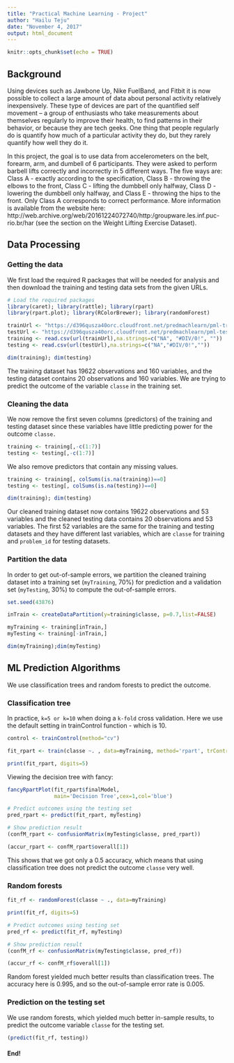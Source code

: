 ```yaml
---
title: "Practical Machine Learning - Project"
author: "Hailu Teju"
date: "November 4, 2017"
output: html_document
---
```


```r
knitr::opts_chunk$set(echo = TRUE)
```

## Background

Using devices such as Jawbone Up, Nike FuelBand, and Fitbit it is now possible to collect a large amount of data about personal activity relatively inexpensively. These type of devices are part of the quantified self movement – a group of enthusiasts who take measurements about themselves regularly to improve their health, to find patterns in their behavior, or because they are tech geeks. One thing that people regularly do is quantify how much of a particular activity they do, but they rarely quantify how well they do it. 

In this project, the goal is to use data from accelerometers on the belt, forearm, arm, and dumbell of 6 participants. They were asked to perform barbell lifts correctly and incorrectly in 5 different ways. The five ways are: Class A - exactly according to the specification, Class B - throwing the elbows to the front, Class C - lifting the dumbbell only halfway, Class D - lowering the dumbbell only halfway, and Class E - throwing the hips to the front. Only Class A corresponds to correct performance. More information is available from the website here: http://web.archive.org/web/20161224072740/http:/groupware.les.inf.puc-rio.br/har (see the section on the Weight Lifting Exercise Dataset).

## Data Processing

### Getting the data

We first load the required R packages that will be needed for analysis and then download the training and testing data sets from the given URLs.

```r

# Load the required packages
library(caret); library(rattle); library(rpart) 
library(rpart.plot); library(RColorBrewer); library(randomForest)

```

```r

trainUrl <- "https://d396qusza40orc.cloudfront.net/predmachlearn/pml-training.csv"
testUrl <- "https://d396qusza40orc.cloudfront.net/predmachlearn/pml-testing.csv"
training <- read.csv(url(trainUrl),na.strings=c("NA", "#DIV/0!", ""))
testing <- read.csv(url(testUrl),na.strings=c("NA","#DIV/0!",""))

dim(training); dim(testing)
```
The training dataset has 19622 observations and 160 variables, and the testing dataset contains 20 observations and 160 variables. We are trying to predict the outcome of the variable ```classe``` in the training set.

### Cleaning the data

We now remove the first seven columns (predictors) of the training and testing dataset since these variables have little predicting power for the outcome ```classe.```

```r

training <- training[,-c(1:7)]
testing <- testing[,-c(1:7)]
```

We also remove predictors that contain any missing values.

```r
training <- training[, colSums(is.na(training))==0]
testing <- testing[, colSums(is.na(testing))==0]

dim(training); dim(testing)

```

Our cleaned training dataset now contains 19622 observations and 53 variables and the cleaned testing data contains 20 observations and 53 variables. The first 52 variables are the same for the training and testing datasets and they have different last variables, which are ```classe``` for training and ```problem_id``` for testing datasets.

### Partition the data

In order to get out-of-sample errors, we partition the cleaned training dataset into a training set (```myTraining```, 70%) for prediction and a validation set (```myTesting```, 30%) to compute the out-of-sample errors.

```r
set.seed(43876)

inTrain <- createDataPartition(y=training$classe, p=0.7,list=FALSE)

myTraining <- training[inTrain,]
myTesting <- training[-inTrain,]

dim(myTraining);dim(myTesting)
```

## ML Prediction Algorithms

We use classification trees and random forests to predict the outcome.

### Classification tree

In practice, ```k=5 or k=10``` when doing a ```k-fold``` cross validation. Here we use the default setting in trainControl function - which is 10.

```r
control <- trainControl(method="cv")

fit_rpart <- train(classe ~. , data=myTraining, method='rpart', trControl = control)

print(fit_rpart, digits=5)

```

Viewing the decision tree with fancy:

```r

fancyRpartPlot(fit_rpart$finalModel,
               main='Decision Tree',cex=1,col='blue')
```

```r
# Predict outcomes using the testing set
pred_rpart <- predict(fit_rpart, myTesting)

# Show prediction result
(confM_rpart <- confusionMatrix(myTesting$classe, pred_rpart))

(accur_rpart <- confM_rpart$overall[1])
```

This shows that we got only a 0.5 accuracy, which means that using classification tree does not predict the outcome ```classe``` very well.

### Random forests

```r
fit_rf <- randomForest(classe ~ ., data=myTraining)

print(fit_rf, digits=5)
```

```r
# Predict outcomes using testing set
pred_rf <- predict(fit_rf, myTesting)

# Show prediction result
(confM_rf <- confusionMatrix(myTesting$classe, pred_rf))

(accur_rf <- confM_rf$overall[1])
```

Random forest yielded much better results than classification trees. The accuracy here is 0.995, and so the out-of-sample error rate is 0.005.

### Prediction on the testing set

We use random forests, which yielded much better in-sample results, to predict the outcome variable ```classe``` for the testing set.

```r
(predict(fit_rf, testing))
```

#### End!